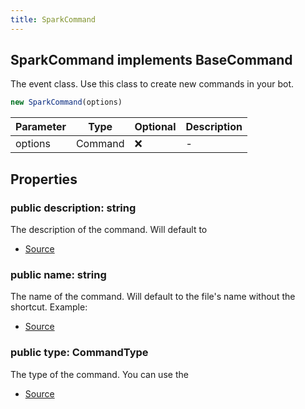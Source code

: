 ```yaml
---
title: SparkCommand
---
```


## SparkCommand implements BaseCommand

The event class. Use this class to create new commands in your bot.

```typescript
new SparkCommand(options)
```

| Parameter | Type    | Optional | Description |
| --------- | ------- | -------- | ----------- |
| options   | Command | ❌       | -           |

## Properties

### public description: string

The description of the command. Will default to

- [Source](https://github.com/DuroCodes/spark/blob/43c6c21/packages/handler/src/structures/sparkCommand.ts#L42)

### public name: string

The name of the command. Will default to the file's name without the shortcut.
Example:

- [Source](https://github.com/DuroCodes/spark/blob/43c6c21/packages/handler/src/structures/sparkCommand.ts#L37)

### public type: CommandType

The type of the command.
You can use the

- [Source](https://github.com/DuroCodes/spark/blob/43c6c21/packages/handler/src/structures/sparkCommand.ts#L48)
